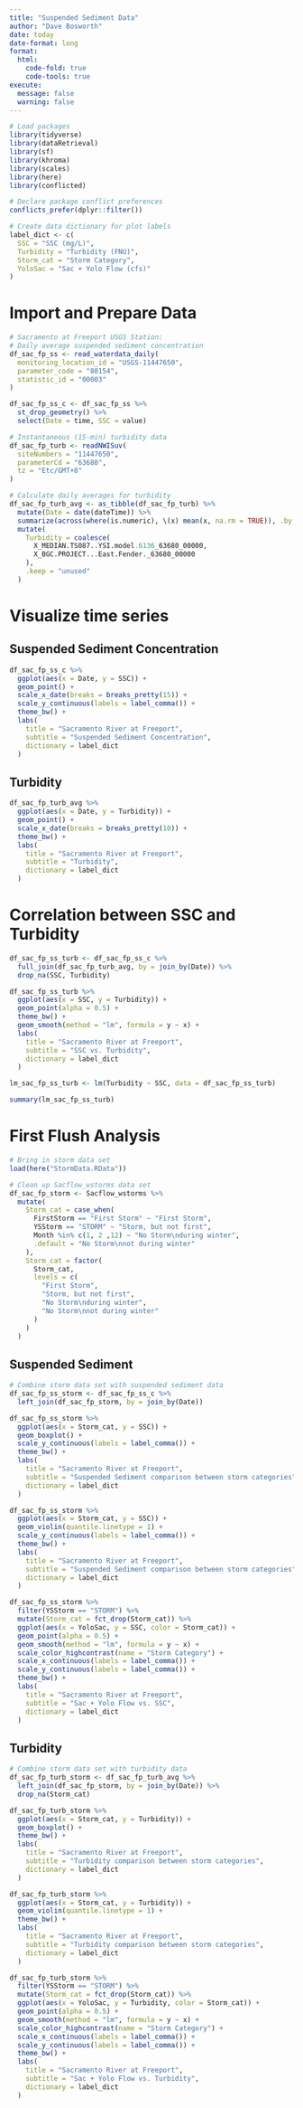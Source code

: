 ```yaml
---
title: "Suspended Sediment Data"
author: "Dave Bosworth"
date: today
date-format: long
format:
  html:
    code-fold: true
    code-tools: true
execute: 
  message: false
  warning: false
---
```


```r
# Load packages
library(tidyverse)
library(dataRetrieval)
library(sf)
library(khroma)
library(scales)
library(here)
library(conflicted)

# Declare package conflict preferences
conflicts_prefer(dplyr::filter())
```

```r
# Create data dictionary for plot labels
label_dict <- c(
  SSC = "SSC (mg/L)",
  Turbidity = "Turbidity (FNU)",
  Storm_cat = "Storm Category",
  YoloSac = "Sac + Yolo Flow (cfs)"
)
```


# Import and Prepare Data

```r
# Sacramento at Freeport USGS Station:
# Daily average suspended sediment concentration
df_sac_fp_ss <- read_waterdata_daily(
  monitoring_location_id = "USGS-11447650",
  parameter_code = "80154",
  statistic_id = "00003"
)

df_sac_fp_ss_c <- df_sac_fp_ss %>% 
  st_drop_geometry() %>% 
  select(Date = time, SSC = value)

# Instantaneous (15-min) turbidity data
df_sac_fp_turb <- readNWISuv(
  siteNumbers = "11447650", 
  parameterCd = "63680",
  tz = "Etc/GMT+8"
)

# Calculate daily averages for turbidity
df_sac_fp_turb_avg <- as_tibble(df_sac_fp_turb) %>% 
  mutate(Date = date(dateTime)) %>% 
  summarize(across(where(is.numeric), \(x) mean(x, na.rm = TRUE)), .by = Date) %>% 
  mutate(
    Turbidity = coalesce(
      X_MEDIAN.TS087..YSI.model.6136_63680_00000, 
      X_BGC.PROJECT...East.Fender._63680_00000
    ),
    .keep = "unused"
  )
```

# Visualize time series

## Suspended Sediment Concentration

```r
df_sac_fp_ss_c %>% 
  ggplot(aes(x = Date, y = SSC)) +
  geom_point() +
  scale_x_date(breaks = breaks_pretty(15)) +
  scale_y_continuous(labels = label_comma()) +
  theme_bw() + 
  labs(
    title = "Sacramento River at Freeport",
    subtitle = "Suspended Sediment Concentration",
    dictionary = label_dict
  )
```

## Turbidity

```r
df_sac_fp_turb_avg %>% 
  ggplot(aes(x = Date, y = Turbidity)) +
  geom_point() +
  scale_x_date(breaks = breaks_pretty(10)) +
  theme_bw() + 
  labs(
    title = "Sacramento River at Freeport",
    subtitle = "Turbidity",
    dictionary = label_dict
  )
```

# Correlation between SSC and Turbidity

```r
df_sac_fp_ss_turb <- df_sac_fp_ss_c %>% 
  full_join(df_sac_fp_turb_avg, by = join_by(Date)) %>% 
  drop_na(SSC, Turbidity)
```

```r
df_sac_fp_ss_turb %>% 
  ggplot(aes(x = SSC, y = Turbidity)) +
  geom_point(alpha = 0.5) +
  theme_bw() +
  geom_smooth(method = "lm", formula = y ~ x) +
  labs(
    title = "Sacramento River at Freeport",
    subtitle = "SSC vs. Turbidity",
    dictionary = label_dict
  )
```

```r
lm_sac_fp_ss_turb <- lm(Turbidity ~ SSC, data = df_sac_fp_ss_turb)

summary(lm_sac_fp_ss_turb)
```

# First Flush Analysis

```r
# Bring in storm data set
load(here("StormData.RData"))

# Clean up Sacflow_wstorms data set
df_sac_fp_storm <- Sacflow_wstorms %>% 
  mutate(
    Storm_cat = case_when(
      FirstStorm == "First Storm" ~ "First Storm",
      YSStorm == "STORM" ~ "Storm, but not first",
      Month %in% c(1, 2 ,12) ~ "No Storm\nduring winter",
      .default = "No Storm\nnot during winter"
    ),
    Storm_cat = factor(
      Storm_cat, 
      levels = c(
        "First Storm",
        "Storm, but not first",
        "No Storm\nduring winter",
        "No Storm\nnot during winter"
      )
    )
  )
```

## Suspended Sediment

```r
# Combine storm data set with suspended sediment data
df_sac_fp_ss_storm <- df_sac_fp_ss_c %>% 
  left_join(df_sac_fp_storm, by = join_by(Date))
```

```r
df_sac_fp_ss_storm %>% 
  ggplot(aes(x = Storm_cat, y = SSC)) +
  geom_boxplot() +
  scale_y_continuous(labels = label_comma()) +
  theme_bw() +
  labs(
    title = "Sacramento River at Freeport",
    subtitle = "Suspended Sediment comparison between storm categories",
    dictionary = label_dict
  )

df_sac_fp_ss_storm %>% 
  ggplot(aes(x = Storm_cat, y = SSC)) +
  geom_violin(quantile.linetype = 1) +
  scale_y_continuous(labels = label_comma()) +
  theme_bw() +
  labs(
    title = "Sacramento River at Freeport",
    subtitle = "Suspended Sediment comparison between storm categories",
    dictionary = label_dict
  )
```

```r
df_sac_fp_ss_storm %>% 
  filter(YSStorm == "STORM") %>% 
  mutate(Storm_cat = fct_drop(Storm_cat)) %>% 
  ggplot(aes(x = YoloSac, y = SSC, color = Storm_cat)) +
  geom_point(alpha = 0.5) +
  geom_smooth(method = "lm", formula = y ~ x) +
  scale_color_highcontrast(name = "Storm Category") +
  scale_x_continuous(labels = label_comma()) +
  scale_y_continuous(labels = label_comma()) +
  theme_bw() +
  labs(
    title = "Sacramento River at Freeport",
    subtitle = "Sac + Yolo Flow vs. SSC",
    dictionary = label_dict
  )
```

## Turbidity

```r
# Combine storm data set with turbidity data
df_sac_fp_turb_storm <- df_sac_fp_turb_avg %>% 
  left_join(df_sac_fp_storm, by = join_by(Date)) %>% 
  drop_na(Storm_cat)
```

```r
df_sac_fp_turb_storm %>% 
  ggplot(aes(x = Storm_cat, y = Turbidity)) +
  geom_boxplot() +
  theme_bw() +
  labs(
    title = "Sacramento River at Freeport",
    subtitle = "Turbidity comparison between storm categories",
    dictionary = label_dict
  )

df_sac_fp_turb_storm %>% 
  ggplot(aes(x = Storm_cat, y = Turbidity)) +
  geom_violin(quantile.linetype = 1) +
  theme_bw() +
  labs(
    title = "Sacramento River at Freeport",
    subtitle = "Turbidity comparison between storm categories",
    dictionary = label_dict
  )
```

```r
df_sac_fp_turb_storm %>% 
  filter(YSStorm == "STORM") %>% 
  mutate(Storm_cat = fct_drop(Storm_cat)) %>% 
  ggplot(aes(x = YoloSac, y = Turbidity, color = Storm_cat)) +
  geom_point(alpha = 0.5) +
  geom_smooth(method = "lm", formula = y ~ x) +
  scale_color_highcontrast(name = "Storm Category") +
  scale_x_continuous(labels = label_comma()) +
  scale_y_continuous(labels = label_comma()) +
  theme_bw() +
  labs(
    title = "Sacramento River at Freeport",
    subtitle = "Sac + Yolo Flow vs. Turbidity",
    dictionary = label_dict
  )
```

